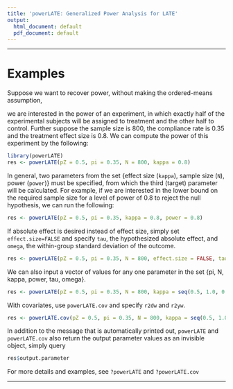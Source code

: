 ```yaml
---
title: 'powerLATE: Generalized Power Analysis for LATE'
output:
  html_document: default
  pdf_document: default
---
```


***

# Examples

Suppose we want to recover power, without making the ordered-means assumption, 

we are interested in the power of an experiment, in which exactly half of the experimental subjects will be assigned to treatment and the other half to control. Further suppose the sample size is 800, the compliance rate is 0.35 and the treatment effect size is 0.8. We can compute the power of this experiment by the following:

```r
library(powerLATE)
res <- powerLATE(pZ = 0.5, pi = 0.35, N = 800, kappa = 0.8)
```

In general, two parameters from the set {effect size (`kappa`), sample size (`N`), power (`power`)} must be specified, from which the third (target) parameter will be calculated. For example, if we are interested in the lower bound on the required sample size for a level of power of 0.8 to reject the null hypothesis, we can run the following:

```r
res <- powerLATE(pZ = 0.5, pi = 0.35, kappa = 0.8, power = 0.8)
```

If absolute effect is desired instead of effect size, simply set `effect.size=FALSE` and specify `tau`, the hypothesized absolute effect, and `omega`, the within-group standard deviation of the outcome.
```r
res <- powerLATE(pZ = 0.5, pi = 0.35, N = 800, effect.size = FALSE, tau = 0.4, omega = 0.6,)
```

We can also input a vector of values for any one parameter in the set \{pi, N, kappa, power, tau, omega\}.

```r
res <- powerLATE(pZ = 0.5, pi = 0.35, N = 800, kappa = seq(0.5, 1.0, 0.1))
```

With covariates, use `powerLATE.cov` and specify `r2dw` and `r2yw`.

```r
res <- powerLATE.cov(pZ = 0.5, pi = 0.35, N = 800, kappa = seq(0.5, 1.0, 0.1), r2dw = 0.2, r2yw = 0.3)
```

In addition to the message that is automatically printed out, `powerLATE` and `powerLATE.cov` also return the output parameter values as an invisible object, simply query

```r
res$output.parameter
```

For more details and examples, see `?powerLATE` and `?powerLATE.cov`

***